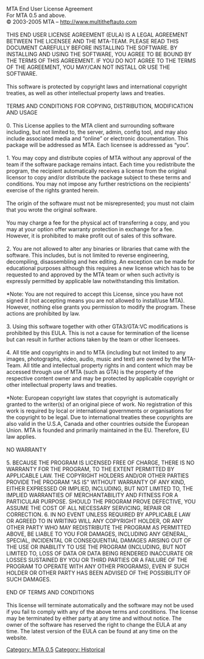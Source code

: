 {{MTA0.5 page}}
MTA End User License Agreement<br>
For MTA 0.5 and above.<br>
© 2003-2005 MTA – http://www.multitheftauto.com<br><br>
THIS END USER LICENSE AGREEMENT (EULA) IS A LEGAL AGREEMENT BETWEEN THE LICENSEE AND THE MTA-TEAM.
PLEASE READ THIS DOCUMENT CAREFULLY BEFORE INSTALLING THE SOFTWARE. BY INSTALLING AND USING THE
SOFTWARE, YOU AGREE TO BE BOUND BY THE TERMS OF THIS AGREEMENT. IF YOU DO NOT AGREE TO THE TERMS OF THE
AGREEMENT, YOU MAY/CAN NOT INSTALL OR USE THE SOFTWARE.<br><br>
This software is protected by copyright laws and international copyright treaties, as well as other intellectual property laws and
treaties.<br><br>
TERMS AND CONDITIONS FOR COPYING, DISTRIBUTION, MODIFICATION AND USAGE<br><br>
0. This License applies to the MTA client and surrounding software including, but not limited to, the
server, admin, config tool, and may also include associated media and “online” or electronic
documentation. This package will be addressed as MTA. Each licensee is addressed as “you”.<br><br>
1. You may copy and distribute copies of MTA without any approval of the team if the software
package remains intact. Each time you redistribute the program, the recipient automatically receives a
license from the original licensor to copy and/or distribute the package subject to these terms and
conditions. You may not impose any further restrictions on the recipients' exercise of the rights
granted herein.<br><br>
The origin of the software must not be misrepresented; you must not claim that you wrote the original
software.<br><br>
You may charge a fee for the physical act of transferring a copy, and you may at your option offer
warranty protection in exchange for a fee. However, it is prohibited to make profit out of sales of this
software.<br><br>
2. You are not allowed to alter any binaries or libraries that came with the software. This includes, but
is not limited to reverse engineering, decompiling, disassembling and hex editing. An exception can be
made for educational purposes although this requires a new license which has to be requested to and
approved by the MTA team or when such activity is expressly permitted by applicable law
notwithstanding this limitation.<br><br>
*Note: You are not required to accept this License, since you have not signed it (not accepting means you are not allowed to install/use MTA). However, nothing else grants you permission to modify the program. These actions are prohibited by law.<br><br>
3. Using this software together with other GTA3/GTA:VC modifications is prohibited by this EULA.
This is not a cause for termination of the license but can result in further actions taken by the team or
other licensees.<br><br>
4. All title and copyrights in and to MTA (including but not limited to any images, photographs, video,
audio, music and text) are owned by the MTA-Team. All title and intellectual property rights in and
content which may be accessed through use of MTA (such as GTA) is the property of the respective
content owner and may be protected by applicable copyright or other intellectual property laws and
treaties.<br><br>
*Note: European copyright law states that copyright is automatically granted to the writer(s) of an original piece of work. No registration of this work is required by local or international governments or organisations for the copyright to be legal. Due to international treaties these copyrights are also
valid in the U.S.A, Canada and other countries outside the European Union. MTA is founded and
primarily maintained in the EU. Therefore, EU law applies.<br><br>
NO WARRANTY<br><br>
5. BECAUSE THE PROGRAM IS LICENSED FREE OF CHARGE, THERE IS NO WARRANTY
FOR THE PROGRAM, TO THE EXTENT PERMITTED BY APPLICABLE LAW. THE
COPYRIGHT HOLDERS AND/OR OTHER PARTIES PROVIDE THE PROGRAM "AS IS"
WITHOUT WARRANTY OF ANY KIND, EITHER EXPRESSED OR IMPLIED, INCLUDING,
BUT NOT LIMITED TO, THE IMPLIED WARRANTIES OF MERCHANTABILITY AND
FITNESS FOR A PARTICULAR PURPOSE. SHOULD THE PROGRAM PROVE DEFECTIVE,
YOU ASSUME THE COST OF ALL NECESSARY SERVICING, REPAIR OR CORRECTION.
6. IN NO EVENT UNLESS REQUIRED BY APPLICABLE LAW OR AGREED TO IN WRITING
WILL ANY COPYRIGHT HOLDER, OR ANY OTHER PARTY WHO MAY REDISTRIBUTE
THE PROGRAM AS PERMITTED ABOVE, BE LIABLE TO YOU FOR DAMAGES,
INCLUDING ANY GENERAL, SPECIAL, INCIDENTAL OR CONSEQUENTIAL DAMAGES
ARISING OUT OF THE USE OR INABILITY TO USE THE PROGRAM (INCLUDING, BUT NOT
LIMITED TO, LOSS OF DATA OR DATA BEING RENDERED INACCURATE OR LOSSES
SUSTAINED BY YOU OR THIRD PARTIES OR A FAILURE OF THE PROGRAM TO OPERATE
WITH ANY OTHER PROGRAMS), EVEN IF SUCH HOLDER OR OTHER PARTY HAS BEEN ADVISED OF THE
POSSIBILITY OF SUCH DAMAGES.<br><br>
END OF TERMS AND CONDITIONS<br><br>
This license will terminate automatically and the software may not be used if you fail to comply with any of the above terms
and conditions. The license may be terminated by either party at any time and without notice.
The owner of the software has reserved the right to change the EULA at any time. The latest version of the EULA can be found
at any time on the website.

[[/Category: MTA 0.5.md|Category: MTA 0.5]]
[[/Category: Historical.md|Category: Historical]]
